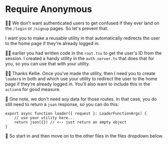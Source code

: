 # Require Anonymous

<EpicVideo url="https://www.epicweb.dev/workshops/authentication-strategies-and-implementation/protecting-routes/creating-protected-routes" />

👨‍💼 We don't want authenticated users to get confused if they ever land on the
`/login` or `/signup` pages. So let's prevent that.

I want you to make a reusable utility
in <InlineFile file="app/utils/auth.server.ts" /> that automatically redirects
the user to the home page if they're already logged in.

🧝‍♂️ earlier you had written code in the `root.tsx` to get the user's ID from the
session. I created a handy utility in the `auth.server.ts` that does that for
you, so you can use that with your utility.

👨‍💼 Thanks Kellie. Once you've made the utility, then I need you to create
`loader`s in both <InlineFile file="app/routes/_auth+/login.tsx" />
and <InlineFile file="app/routes/_auth+/signup.tsx" /> which use your utility
to redirect the user to the home page if they're already logged in. You'll also
want to include this in the `action`s for good measure.

🦉 One note, we don't need any data for those routes. In that case, you do still
need to return a `json` response, so you can do this:

```tsx
export async function loader({ request }: LoaderFunctionArgs) {
	// use your utility here...
	return json({}) // <-- just return an empty object
}
```

🐨 So start in <InlineFile file="app/utils/auth.server.ts" /> and then move on
to the other files in the files dropdown below.
